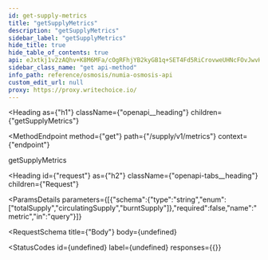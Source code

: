 ```yaml
---
id: get-supply-metrics
title: "getSupplyMetrics"
description: "getSupplyMetrics"
sidebar_label: "getSupplyMetrics"
hide_title: true
hide_table_of_contents: true
api: eJxtkj1v2zAQhv+K8M6MFa/cOgRFhjYB2kyGB1q+SET4Fd5RiCrovweUHNcFOvJwvHveh5wRE2UjNobHMzR6kl8lJTf9IMm2YyiI6Rn6cFRgyiPlephRsoPGIJJYt21kH9nyLhRvze5j+oPlqJBMNp7k6wp3A3kDPUOmRNBgyTb0UKBQPPQBEsW4bT8UOpu74ozY0F9rp5LDhRDHRSHTe7GZztCvxjEpBOPraL/iQ8EGaLwXytOKlIlTDEwMPS8KZ+Iu21Tj/z+8JxniRQxqIhmg0fLa1o771l9bbXiNNVxVtM3b7+5399WgFVehflY7zV3ztNlqvj0/YlFIkcWbUO9e6HuSZiNp/qL8w3p1KPQhbXLGhjpqfZX5gnkAf2kb91uWddRRYYgstWGeT4bpJbtlqeXNU32rs2Vzcjde32i61ToaV+r6Veposq3d9ZcsN86+P/zGsnwCGR3RCw==
sidebar_class_name: "get api-method"
info_path: reference/osmosis/numia-osmosis-api
custom_edit_url: null
proxy: https://proxy.writechoice.io/
---
```


<Heading
  as={"h1"}
  className={"openapi__heading"}
  children={"getSupplyMetrics"}
>
</Heading>

<MethodEndpoint
  method={"get"}
  path={"/supply/v1/metrics"}
  context={"endpoint"}
>
  
</MethodEndpoint>



getSupplyMetrics

<Heading
  id={"request"}
  as={"h2"}
  className={"openapi-tabs__heading"}
  children={"Request"}
>
</Heading>

<ParamsDetails
  parameters={[{"schema":{"type":"string","enum":["totalSupply","circulatingSupply","burntSupply"]},"required":false,"name":"metric","in":"query"}]}
>
  
</ParamsDetails>

<RequestSchema
  title={"Body"}
  body={undefined}
>
  
</RequestSchema>

<StatusCodes
  id={undefined}
  label={undefined}
  responses={{}}
>
  
</StatusCodes>


      